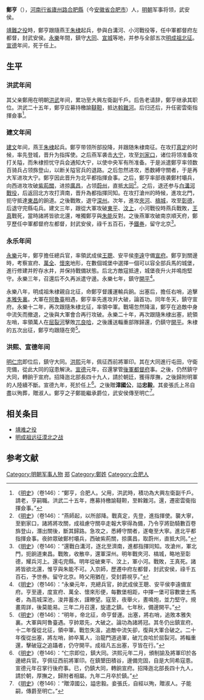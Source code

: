 {{明清人物信息框
| 姓名 = 鄭亨
| 原名 = 
| 圖片名稱= 
| 圖片大小 = 
| 圖片說明 = 
| 最高職務 = 大同總兵官佩征西前將軍印
| 屆數 = 
| 國家 = 明
| 前任 = 
| 繼任 = 
| 爵位 = 武安侯
| 籍貫 = [[河南行省|河南行省]][[廬州路|廬州路]][[合肥縣|合肥縣]]
| 族裔 = 汉族
| 旗籍 = 
| 字號 = 
| 諡號 = 忠毅
| 出生日期 = 元[[至正|至正]]十六年（1356年）
| 出生地點 = [[安徽|安徽]][[合肥|合肥]]
| 逝世日期 = 明[[宣德|宣德]]九年（1434年）
| 逝世地點 = [[山西|山西]][[大同市|大同]]
| 墓葬 = 
| 配偶 = 
| 親屬 = 鄭用（父）<br />鄭能、鄭熙、鄭嘉（子）
| 出身 = 
| 經歷 = 
| 著作 = 
}}
'''鄭亨'''（{{bd|1356年||1434年|catIdx=}}），[[河南行省|河南行省]][[廬州路|廬州路]][[合肥縣|合肥縣]]（今[[安徽省|安徽省]][[合肥市|合肥市]]）人，[[明朝|明朝]]军事将领，武安侯。

[[靖難之役|靖難之役]]時，鄭亨跟隨燕王[[朱棣|朱棣]]起兵，參與白溝河、小河戰役等，任中軍都督府左都督，封武安侯。[[永乐_(明朝)|永樂]]年間，鎮守[[大同市|大同]]、[[宣城|宣城]]等地，并参与全部五次[[明成祖远征漠北之战|明成祖北征]]。[[宣德|宣德]]年间，死于任上。

== 生平 ==
=== 洪武年间 ===
其父亲鄭用在明朝[[洪武|洪武]]年间，累功至大興左衛副千戶。后告老请辞，鄭亨继承其职位。洪武二十五年，鄭亨应募持檄諭[[韃靼|韃靼]]，抵达[[鄂嫩河|斡難河]]。后归还后，升任密雲衛指揮僉事<ref>《[[明史|明史]]》（卷146）：“鄭亨，合肥人。父用，洪武時，積功為大興左衛副千戶。請老，亨嗣職。洪武二十五年，應募持檄諭韃靼，至斡難河。還，遷密雲衛指揮僉事。”</ref>。

===建文年间 ===
{{see also|靖难之役}}
[[建文|建文]]年间，燕王[[朱棣|朱棣]]起兵。鄭亨带领所部投降，并跟随朱棣南征。在攻打[[真定|真定]]的时候，率先登城，晋升为指挥使。之后燕军袭击[[大宁|大宁]]，攻至[[刘家口|刘家口]]，诸位将领准备攻打关隘，而朱棣担忧守兵会通知大宁，以使中央军有所准备。于是派遣鄭亨率领数百骑兵占领旆登山，以断关隘官兵的退路。之后忽然进攻，悉数縛守關者，于是再大军进攻大宁。鄭亨因此晋升为北平都指揮僉事。之后，鄭亨率部夜袭鄭村壩兵，向西进攻攻破[[紫荊關|紫荊關]]，进掠[[廣昌|廣昌]]，占领[[蔚州_(西魏)|蔚州]]，直抵[[大同市|大同]]<ref>《[[明史|明史]]》（卷146）：“燕師起，以所部降。戰真定，先登，進指揮使。襲大寧，至劉家口，諸將將攻關，成祖慮守關卒走報大寧得為備，乃令亨將勁騎數百卷旆登山，潛出關後，斷其歸路。急攻之，悉縛守關者，遂奄至大寧。進北平都指揮僉事。夜帥眾破鄭村壩兵，西破紫荊關，掠廣昌，取蔚州，直抵大同。”</ref>。之后，退还参与[[白溝河戰役|白溝河戰役]]，后返回北方攻打濟南，晋升為都指揮同知。在攻打滄州的時候，進攻北門，扼守抵達[[東昌|東昌]]的餉道。之後戰敗，退守[[深州|深州]]。次年，進攻[[夾河|夾河]]、[[槁城|槁城]]，攻至[[彰德|彰德]]，后退守完縣屯兵。建文三年，跟從大軍攻破[[東平|東平]]、[[汶上|汶上]]，小河戰役時燕兵戰敗，[[王真_(明)|王真]]戰死，當時諸將皆欲北還，唯獨鄭亨與[[朱能_(明朝)|朱能]]反對。之後燕軍攻破南京順天府，鄭亨歷任中軍都督府左都督，封武安侯，祿千五百石，予[[鐵券|鐵券]]，留守北京<ref>《[[明史|明史]]》（卷146）：“還戰白溝河，逐北至濟南，進都指揮同知。攻滄州，軍北門，扼餉道東昌。戰敗，收散卒，還軍深州。明年戰夾河、槁城，略地至彰德，耀兵河上。還屯完縣。明年從破東平、汶上，軍小河。戰敗，王真死。諸將皆欲北還，惟亨與朱能不可。入京師，歷遷中府左都督，封武安侯，祿千五百石，予世券。留守北京。時父用猶在，受封爵視亨。”</ref>。

=== 永乐年间 ===
{{see also|明成祖远征漠北之战}}
[[永乐_(明朝)|永樂]]元年，鄭亨擔任總兵官，率領武成侯[[王聰|王聰]]、安平侯[[李远_(明朝)|李遠]]守備[[宣府|宣府]]。鄭亨到關邊時，考察宣府、[[萬全|萬全]]、[[懷來|懷來]]地形，在數個城堡中選擇一個可以容全部兵馬的城堡，進行修建并貯存水井，并保持戰備狀態。后北方敵寇抵達，城堡夜升火并鳴炮堅守。永樂三年，召還后不久再派遣守邊。永樂七年，鎮守[[开平府|開平]]<ref>《[[明史|明史]]》（卷146）：“永樂元年，充總兵官，帥武成侯王聰、安平侯李遠備宣府。亨至邊，度宣府、萬全、懷來形便，每數堡相距，中擇一堡可容數堡士馬者，為高城深池，浚井蓄水，謹瞭望。寇至，夜舉火，晝鳴炮，並力堅守。規畫周詳，後莫能易。三年二月召還，旋遣之鎮。七年秋，備邊開平。”</ref>。

永樂八年，明成祖朱棣親自北征，命鄭亨督護運輸兵餉。出塞后，擔任右哨，追擊[[本雅失裏|本雅失裏]]。大軍在[[阿魯臺|阿魯臺]]相遇，鄭亨率先進攻并大破，論首功。同年冬天，鎮守宣府。永樂十二年，再次跟隨朱棣北征，率領中軍。戰場忽然降溫，鄭亨在追敵中身中流矢而撤退，之後與大軍會合再行攻破。永樂二十年，再次跟隨朱棣出塞，統領左哨，率領萬人在[[屈裂河|屈裂河]]擊敗[[兀良哈|兀良哈]]，之後護送輜重部隊歸還，仍鎮守[[开平府|開平]]。朱棣的五次出征，鄭亨均跟隨在旁<ref>《[[明史|明史]]》（卷146）：“明年，帝北征，命亨督運。出塞，將右哨，追敗本雅失裏。大軍與阿魯臺遇。亨帥眾先，大破之。論功為諸將冠。其冬仍出鎮宣府。十二年復從北征，領中軍。戰忽失溫，追敵中流矢卻，復與大軍合破之。二十年復從出塞，將左哨，帥卒萬人，治龍門道過軍，破兀良哈於屈裂河。將輜重還，擊破寇之追躡者，仍守開平。成祖凡五出塞，亨皆在行。”</ref>。

=== 洪熙、宣德年间 ===
[[明仁宗|明仁宗]]即位后，鎮守大同。[[洪熙|洪熙]]元年，佩征西前將軍印。其在大同進行屯田，守衛完備，從此大同的寇患解決。[[宣德|宣德]]元年，召還掌管[[後軍都督府|後軍都督府]]事。之後，仍然鎮守大同，轉餉于宣府。招降迤北部長四十九人，請於朝廷，獲得厚撫，之後歸附明軍的人陸續不斷。宣德九年，死於任上<ref>《[[明史|明史]]》（卷146）：“仁宗即位，鎮大同。洪熙元年二月，頒制諭及將軍印於各邊總兵官。亨佩征西前將軍印。在鎮墾田積谷，邊備完固，自是大同希寇患。宣德元年召掌行後府事。已，仍鎮大同，轉餉宣府。招降迤北部長四十九人，請於朝，厚撫之，歸附者相屬。九年二月卒於鎮。”</ref>。之後贈'''漳國公'''，謚'''忠毅'''。其妾張氏上吊自盡以殉葬，贈淑人。鄭亨之子鄭能繼承爵位，武安侯傳至明亡<ref>《[[明史|明史]]》（卷146）：“贈漳國公，謚忠毅。妾張氏，自經以殉，贈淑人。子能嗣，傳爵至明亡。”</ref>。

==相关条目==
*[[靖难之役|靖难之役]]
*[[明成祖远征漠北之战|明成祖远征漠北之战]]

==参考文献==
{{wikisource|明史/卷146}}
{{Reflist}}

{{DEFAULTSORT:Z}}
[[Category:明朝军事人物|Category:明朝军事人物]]
[[Category:靖难之役人物|郑]]
[[Category:鄭姓|Category:鄭姓]]
[[Category:合肥人|Category:合肥人]]